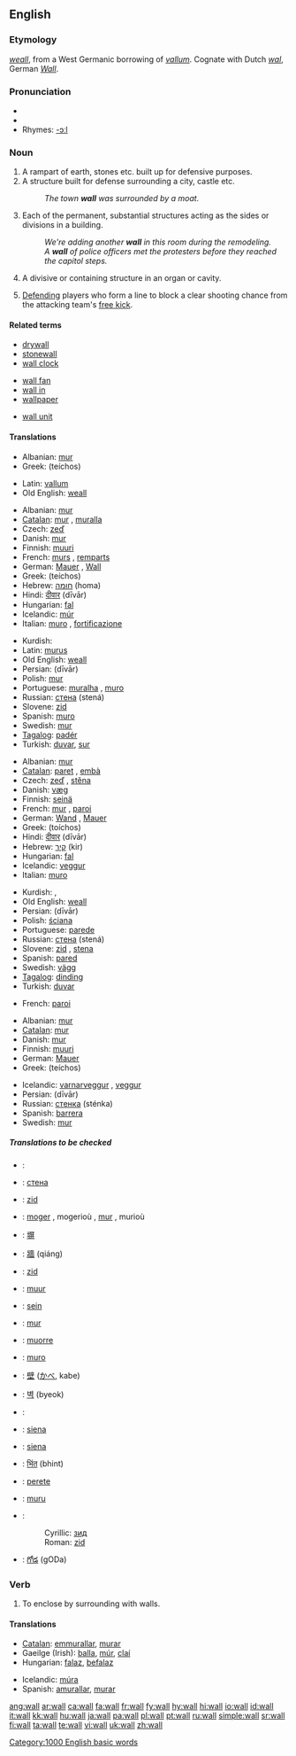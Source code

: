 ==English==

{{rank|honour|individual|girls|808|wall|cry|step|turning}}

===Etymology===
{{OE.}} ''[[weall]]'', from a West Germanic borrowing of {{L.}} ''[[vallum]]''.  Cognate with Dutch ''[[wal]]'', German ''[[Wall]]''.

===Pronunciation===
*{{IPA|/wɔːl/}}
*{{audio|en-us-wall.ogg|Audio (US)}}
*Rhymes: [[Rhymes:English:-ɔːl|-ɔːl]]

===Noun===
{{en-noun}}

# A rampart of earth, stones etc. built up for defensive purposes.
# A structure built for defense surrounding a city, castle etc.
#:''The town '''wall''' was surrounded by a moat.''
# Each of the permanent, substantial structures acting as the sides or divisions in a building.
#:''We're adding another '''wall''' in this room during the remodeling.''
#:''A '''wall''' of police officers met the protesters before they reached the capitol steps.''
# {{context|anatomy|zoology|botany}} A divisive or containing structure in an organ or cavity.
# {{football}} [[Defend]]ing players who form a line to block a clear shooting chance from the attacking team's [[free kick]].

====Related terms====
{{top3}}
*[[drywall]]
*[[stonewall]]
*[[wall clock]]
{{mid3}}
*[[wall fan]]
*[[wall in]]
*[[wallpaper]]
{{mid3}}
*[[wall unit]]
{{bottom}}

====Translations====
{{trans-top|defensive rampart built up of earth, stone etc.}}
*Albanian: [[mur]] {{m}}
*Greek: {{t|el|τείχος|n|}} (teíchos)
{{trans-mid}}
*Latin: [[vallum]]
*Old English: [[weall]] {{m}}
{{trans-bottom}}

{{trans-top|structure built for defense surrounding or separating an area}}
*Albanian: [[mur]] {{m}}
*[[Catalan]]: [[mur]] {{m}}, [[muralla]] {{f}}
*Czech: [[zeď]] {{f}}
*Danish: [[mur]]
*Finnish: [[muuri]]
*French: [[murs]] {{mp}}, [[remparts]] {{mp}}
*German: [[Mauer]] {{f}}, [[Wall]] {{m}}
*Greek: {{t|el|τείχος|n|}} (teíchos)
*Hebrew: [[חומה]] {{f}} (homa)
*Hindi: [[दीवार]] (dīvār)
*Hungarian: [[fal]]
*Icelandic: [[múr]] {{m}}
*Italian: [[muro]] {{m}}, [[fortificazione]] {{f}}
{{trans-mid}}
*Kurdish: {{KUchar|[[دیوار]]}}
*Latin: [[murus]] {{m}}
*Old English: [[weall]] {{m}}
*Persian: {{FAchar|[[دیوار]]}} (dīvār)
*Polish: [[mur]] {{m}}
*Portuguese: [[muralha]] {{f}}, [[muro]] {{m}}
*Russian: [[стена]] (stená) {{f}}
*Slovene: [[zid]] {{m}}
*Spanish: [[muro]] {{m}}
*Swedish: [[mur]] {{c}}
*[[Tagalog]]: [[padér]]
*Turkish: [[duvar]], [[sur#Turkish|sur]]
{{trans-bottom}}

{{trans-top|permanent, substantial side or division in a building}}
*Albanian: [[mur]] {{m}}
*[[Catalan]]: [[paret]] {{f}}, [[embà]] {{m}}
*Czech: [[zeď]] {{f}}, [[stěna]] {{f}}
*Danish: [[væg]] {{n}}
*Finnish: [[seinä]]
*French: [[mur]] {{m}}, [[paroi]] {{m}}
*German: [[Wand]] {{f}}, [[Mauer]] {{f}}
*Greek: {{t|el|τοίχος|m|}} (toíchos)
*Hindi: [[दीवार]] (dīvār)
*Hebrew: [[קיר]] {{m}} (kir)
*Hungarian: [[fal]]
*Icelandic: [[veggur]] {{m}}
*Italian: [[muro]] {{m}}
{{trans-mid}}
*Kurdish: {{t|ku|dîwar}} {{m}}, {{KUchar|[[دیوار]]}}
*Old English: [[weall]] {{m}}
*Persian: {{FAchar|[[دیوار]]}} (dīvār)
*Polish: [[ściana]] {{f}}
*Portuguese: [[parede]] {{f}}
*Russian: [[стена]] (stená) {{f}}
*Slovene: [[zid]] {{m}}, [[stena]] {{f}}
*Spanish: [[pared]] {{f}}
*Swedish: [[vägg]] {{c}}
*[[Tagalog]]: [[dinding]]
*Turkish: [[duvar]]
{{trans-bottom}}

{{trans-top|anatomy, zoology, botany usage}}
*French: [[paroi]] {{m}}
{{trans-mid}}
{{trans-bottom}}

{{trans-top|defending soccer players who form a line}}
*Albanian: [[mur]] {{m}}
*[[Catalan]]: [[mur]] {{m}}
*Danish: [[mur]]
*Finnish: [[muuri]]
*German: [[Mauer]] {{f}}
*Greek: {{t|el|τείχος|n|}} (teíchos)
{{trans-mid}}
*Icelandic: [[varnarveggur]] {{m}}, [[veggur]] {{m}}
*Persian: {{FAchar|[[دیوار]]}} (dīvār)
*Russian: [[стенка]] (sténka) {{f}}
*Spanish: [[barrera]] {{f}}
*Swedish: [[mur]] {{c}}
{{trans-bottom}}

=====Translations to be checked=====
{{checktrans}}
{{top}}
*{{ttbc|Arabic}}: {{ARchar|[[حائط]]}} {{IPAchar|(ħā’iʈ)}} {{m}}
*{{ttbc|Bulgarian}}: [[стена#Bulgarian|стена]] {{f}}
*{{ttbc|Bosnian}}: [[zid#Bosnian|zid]] {{m}}
*{{ttbc|Breton}}: [[moger]] {{f}}, mogerioù {{p}}, [[mur]] {{f}}, murioù {{p}}
*{{ttbc|CJK Characters}}: [[塀]]
*{{ttbc|Chinese}}: [[牆]] (qiáng)
*{{ttbc|Croatian}}: [[zid]] {{m}}
*{{ttbc|Dutch}}: [[muur]]
*{{ttbc|Estonian}}: [[sein#Estonian|sein]]
*{{ttbc|French}}: [[mur]] {{m}}
*{{ttbc|Frisian}}: [[muorre]]
*{{ttbc|Ido}}: [[muro]]
{{mid}}
*{{ttbc|Japanese}}: [[壁]] ([[かべ]], kabe)
*{{ttbc|Korean}}: [[벽]] (byeok)
*{{ttbc|Kurdish}}: {{t|ku|kelhe}} {{f}}
*{{ttbc|Latvian}}: [[siena]]
*{{ttbc|Lithuanian}}: [[siena]]
*{{ttbc|Marathi}}: [[भिंत]] (bhint)
*{{ttbc|Romanian}}: [[perete]] {{m}}
*{{ttbc|Sardinian}}: [[muru]] {{m}}
*{{ttbc|Serbian}}:
*:Cyrillic: [[зид#Serbian|зид]] {{m}}
*:Roman: [[zid#Serbian|zid]] {{m}}
*{{ttbc|Telugu}}: [[గోడ]] (gODa)
{{bottom}}

===Verb===
{{en-verb}}

# {{italbrac|with "[[in]]"}} To enclose by surrounding with walls.

====Translations====
{{top}}
*[[Catalan]]: [[emmurallar]], [[murar]]
*Gaeilge (Irish): [[balla]], [[múr]], [[claí]]
*Hungarian: [[falaz]], [[befalaz]]
{{mid}}
*Icelandic: [[múra]]
*Spanish: [[amurallar]], [[murar]]
{{bottom}}

[[Category:1000 English basic words]]

[[ang:wall]]
[[ar:wall]]
[[ca:wall]]
[[fa:wall]]
[[fr:wall]]
[[fy:wall]]
[[hy:wall]]
[[hi:wall]]
[[io:wall]]
[[id:wall]]
[[it:wall]]
[[kk:wall]]
[[hu:wall]]
[[ja:wall]]
[[pa:wall]]
[[pl:wall]]
[[pt:wall]]
[[ru:wall]]
[[simple:wall]]
[[sr:wall]]
[[fi:wall]]
[[ta:wall]]
[[te:wall]]
[[vi:wall]]
[[uk:wall]]
[[zh:wall]]